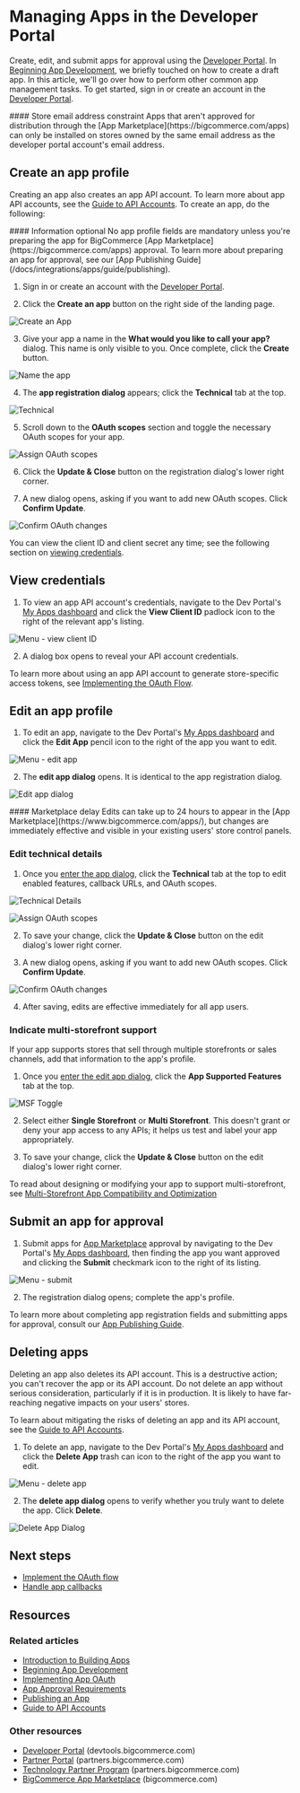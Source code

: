 # Managing Apps in the Developer Portal

Create, edit, and submit apps for approval using the [Developer Portal](https://devtools.bigcommerce.com/). In [Beginning App Development](/docs/integrations/apps/guide), we briefly touched on how to create a draft app. In this article, we'll go over how to perform other common app management tasks. To get started, sign in or create an account in the [Developer Portal](https://devtools.bigcommerce.com/).

<Callout type="info">
  #### Store email address constraint
  Apps that aren't approved for distribution through the [App Marketplace](https://bigcommerce.com/apps) can only be installed on stores owned by the same email address as the developer portal account's email address.
</Callout>

## Create an app profile

Creating an app also creates an app API account. To learn more about app API accounts, see the [Guide to API Accounts](/api-docs/getting-started/api-accounts#app-level-api-accounts). To create an app, do the following:

<Callout type="info">
  #### Information optional
  No app profile fields are mandatory unless you're preparing the app for BigCommerce [App Marketplace](https://bigcommerce.com/apps) approval. To learn more about preparing an app for approval, see our [App Publishing Guide](/docs/integrations/apps/guide/publishing).
</Callout>

1. Sign in or create an account with the [Developer Portal](https://devtools.bigcommerce.com).

2. Click the **Create an app** button on the right side of the landing page.

![Create an App](https://storage.googleapis.com/bigcommerce-production-dev-center/images/app-api-account/devtool-create-app.png "Create an App")

3. Give your app a name in the **What would you like to call your app?** dialog. This name is only visible to you. Once complete, click the **Create** button.

![Name the app](https://storage.googleapis.com/bigcommerce-production-dev-center/images/app-api-account/devtool-name-app-dialog.png "Name the App")

4. The **app registration dialog** appears; click the **Technical** tab at the top.

![Technical](https://storage.googleapis.com/bigcommerce-production-dev-center/images/app-api-account/devtools-technical.png "Technical")

5. Scroll down to the **OAuth scopes** section and toggle the necessary OAuth scopes for your app.

![Assign OAuth scopes](https://storage.googleapis.com/bigcommerce-production-dev-center/images/app-api-account/devtool-oauth-scopes-tight.png "Assign OAuth scopes")

6. Click the **Update & Close** button on the registration dialog's lower right corner.

7. A new dialog opens, asking if you want to add new OAuth scopes. Click **Confirm Update**.

![Confirm OAuth changes](https://storage.googleapis.com/bigcommerce-production-dev-center/images/app-api-account/devtool-oauth-scopes-confirm.png "Confirm OAuth changes")

You can view the client ID and client secret any time; see the following section on [viewing credentials](#view-credentials).

## View credentials

1. To view an app API account's credentials, navigate to the Dev Portal's [My Apps dashboard](https://devtools.bigcommerce.com/my/apps) and click the **View Client ID** padlock icon to the right of the relevant app's listing. 

![Menu - view client ID](https://storage.googleapis.com/bigcommerce-production-dev-center/images/app-api-account/devtool-app-menu-client-id.png "View Client ID")

2. A dialog box opens to reveal your API account credentials.

To learn more about using an app API account to generate store-specific access tokens, see [Implementing the OAuth Flow](/docs/integrations/apps/guide/auth).

## Edit an app profile

1. To edit an app, navigate to the Dev Portal's [My Apps dashboard](https://devtools.bigcommerce.com/my/apps) and click the **Edit App** pencil icon to the right of the app you want to edit.

![Menu - edit app](https://storage.googleapis.com/bigcommerce-production-dev-center/images/app-api-account/devtool-app-menu-edit-app.png "Edit an App")

2. The **edit app dialog** opens. It is identical to the app registration dialog.

![Edit app dialog](https://storage.googleapis.com/bigcommerce-production-dev-center/images/app-api-account/devtool-edit-dialog-landing.png "Edit App / App Registration Dialog Landing View")


<Callout type="info">
  #### Marketplace delay
  Edits can take up to 24 hours to appear in the [App Marketplace](https://www.bigcommerce.com/apps/), but changes are immediately effective and visible in your existing users' store control panels.
</Callout>

### Edit technical details

1. Once you [enter the app dialog](#edit-an-app), click the **Technical** tab at the top to edit enabled features, callback URLs, and OAuth scopes. 

![Technical Details](https://storage.googleapis.com/bigcommerce-production-dev-center/images/app-api-account/devtools-technical.png "Technical Details")

![Assign OAuth scopes](https://storage.googleapis.com/bigcommerce-production-dev-center/images/app-api-account/devtool-oauth-scopes-tight.png "Assign OAuth scopes")
   
2. To save your change, click the **Update & Close** button on the edit dialog's lower right corner. 

3. A new dialog opens, asking if you want to add new OAuth scopes. Click **Confirm Update**.

![Confirm OAuth changes](https://storage.googleapis.com/bigcommerce-production-dev-center/images/app-api-account/devtool-oauth-scopes-confirm.png "Confirm OAuth changes")

4. After saving, edits are effective immediately for all app users.

### Indicate multi-storefront support

If your app supports stores that sell through multiple storefronts or sales channels, add that information to the app's profile.

1. Once you [enter the edit app dialog](#edit-an-app), click the **App Supported Features** tab at the top. 

![MSF Toggle](https://storage.googleapis.com/bigcommerce-production-dev-center/images/app-api-account/devtools-msf.png "Toggle MSF on the App Supported Features tab")

2. Select either **Single Storefront** or **Multi Storefront**. This doesn't grant or deny your app access to any APIs; it helps us test and label your app appropriately. 

3. To save your change, click the **Update & Close** button on the edit dialog's lower right corner. 

To read about designing or modifying your app to support multi-storefront, see [Multi-Storefront App Compatibility and Optimization](/docs/integrations/apps/multi-storefront)

## Submit an app for approval

1. Submit apps for [App Marketplace](https://www.bigcommerce.com/apps) approval by navigating to the Dev Portal's [My Apps dashboard](https://devtools.bigcommerce.com/my/apps), then finding the app you want approved and clicking the **Submit** checkmark icon to the right of its listing. 

![Menu - submit](https://storage.googleapis.com/bigcommerce-production-dev-center/images/app-api-account/devtool-app-menu-submit.png "Submit an App")

2. The registration dialog opens; complete the app's profile. 
 
To learn more about completing app registration fields and submitting apps for approval, consult our [App Publishing Guide](/docs/integrations/apps/guide/publishing).

## Deleting apps

Deleting an app also deletes its API account. This is a destructive action; you can't recover the app or its API account. Do not delete an app without serious consideration, particularly if it is in production. It is likely to have far-reaching negative impacts on your users' stores.

To learn about mitigating the risks of deleting an app and its API account, see the [Guide to API Accounts](/api-docs/getting-started/api-accounts#delete-apps-carefully).

1. To delete an app, navigate to the Dev Portal's [My Apps dashboard](https://devtools.bigcommerce.com/my/apps) and click the **Delete App** trash can icon to the right of the app you want to edit. 

![Menu - delete app](https://storage.googleapis.com/bigcommerce-production-dev-center/images/app-api-account/devtool-app-menu-delete.png "Delete an App")

2. The **delete app dialog** opens to verify whether you truly want to delete the app. Click **Delete**.

![Delete App Dialog](https://storage.googleapis.com/bigcommerce-production-dev-center/images/app-api-account/devtool-delete-app-confirm.png "Delete App Dialog")

## Next steps
* [Implement the OAuth flow](/docs/integrations/apps/guide/auth)
* [Handle app callbacks](/docs/integrations/apps/guide/callbacks)

## Resources

### Related articles

* [Introduction to Building Apps](/docs/integrations/apps)
* [Beginning App Development](/docs/integrations/apps/guide)
* [Implementing App OAuth](/docs/integrations/apps/guide/auth)
* [App Approval Requirements](/docs/integrations/apps/guide/requirements)
* [Publishing an App](/docs/integrations/apps/guide/publishing)
* [Guide to API Accounts](/docs/start/authentication/api-accounts)

### Other resources

* [Developer Portal](https://devtools.bigcommerce.com/) (devtools.bigcommerce.com)
* [Partner Portal](https://partners.bigcommerce.com/English/) (partners.bigcommerce.com)
* [Technology Partner Program](https://partners.bigcommerce.com/English/register_email.aspx) (partners.bigcommerce.com)
* [BigCommerce App Marketplace](https://www.bigcommerce.com/apps/) (bigcommerce.com)
